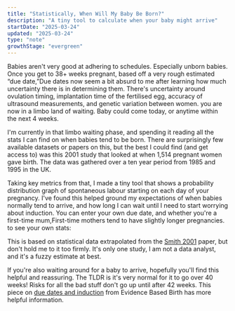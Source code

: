 ```yaml
---
title: "Statistically, When Will My Baby Be Born?"
description: "A tiny tool to calculate when your baby might arrive"
startDate: "2025-03-24"
updated: "2025-03-24"
type: "note"
growthStage: "evergreen"
---
```



<IntroParagraph>Babies aren't very good at adhering to schedules. Especially unborn babies. Once you get to 38+ weeks pregnant, based off a very rough estimated “due date,”<Footnote idName={1}>Due dates now seem a bit absurd to me after learning how much uncertainty there is in determining them. There's uncertainty around ovulation timing, implantation time of the fertilised egg, accuracy of ultrasound measurements, and genetic variation between women.</Footnote> you are now in a limbo land of waiting. Baby could come today, or anytime within the next 4 weeks.</IntroParagraph>

I'm currently in that limbo waiting phase, and spending it reading all the stats I can find on when babies tend to be born. There are surprisingly few available datasets or papers on this, but the best I could find (and get access to) was this <AcademicReference title="Use of time to event analysis to estimate the normal duration of human pregnancy" href="https://academic.oup.com/humrep/article-abstract/16/7/1497/693431" year="2001" authors="Gordon C.S. Smith" abstract="Current estimates of the average duration of human pregnancy are flawed by inaccurate estimation of the time of conception and by failure to account adequately for the effect of routine elective delivery post-term. METHODS: In this study, 1514 healthy pregnant women were studied in whom the discrepancy between the menstrual history and first trimester crown–rump length estimated gestational age was within –1 to +1 day difference. The duration of gestation was estimated using time to event analysis: non-elective delivery was taken to be the event, and elective delivery was taken to be censoring. RESULTS: The median time to non-elective delivery using the Kaplan–Meier product limit estimate was 283 days after last menstrual period (LMP) and there was no difference comparing male and female fetuses. The median was significantly greater for nulliparous women compared with multiparous women (284 versus 282 days, P < 0.0001). Multivariate analysis using Cox's proportional hazards model confirmed the independent effect of nulliparity on duration of pregnancy [hazard ratio, 0.75; 95% confidence interval (CI) 0.67–0.85] and demonstrated no effect of maternal age, previous abortions, fetal sex, high parity, or bleeding before 24 completed weeks of gestation. Bleeding in the third trimester of pregnancy was, however, associated with an earlier onset of spontaneous labour (hazard ratio, 1.38; 95% CI 1.03–1.84). CONCLUSION: This study provides a basis for predicting the probability of labour at a given gestational age at term">2001 study</AcademicReference> that looked at when 1,514 pregnant women gave birth. The data was gathered over a ten year period from 1985 and 1995 in the UK.

Taking key metrics from that, I made a tiny tool that shows a probability distribution graph of spontaneous labour starting on each day of your pregnancy. I've found this helped ground my expectations of when babies normally tend to arrive, and how long I can wait until I need to start worrying about induction. You can enter your own due date, and whether you're a first-time mum,<Footnote idName={2}>First-time mothers tend to have slightly longer pregnancies.</Footnote> to see your own stats:

<BirthProbability/>

This is based on statistical data extrapolated from the [Smith 2001](https://academic.oup.com/humrep/article-abstract/16/7/1497/693431) paper, but don't hold me to it too firmly. It's only one study, I am not a data analyst, and it's a fuzzy estimate at best.

If you're also waiting around for a baby to arrive, hopefully you'll find this helpful and reassuring. The TLDR is it's very normal for it to go over 40 weeks! Risks for all the bad stuff don't go up until after 42 weeks. This piece on [due dates and induction](https://evidencebasedbirth.com/evidence-on-due-dates/) from Evidence Based Birth has more helpful information.

